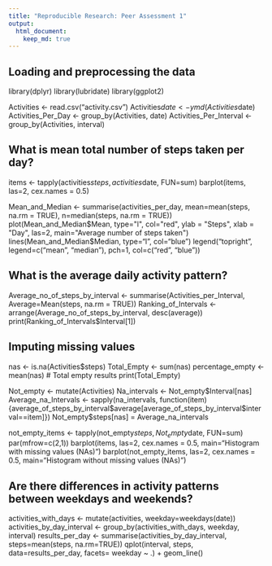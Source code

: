 ```yaml
---
title: "Reproducible Research: Peer Assessment 1"
output: 
  html_document:
    keep_md: true
---
```



## Loading and preprocessing the data
library(dplyr)
library(lubridate)
library(ggplot2)


Activities <- read.csv("activity.csv")
Activities$date <- ymd(Activities$date)
Activities_Per_Day <- group_by(Activities, date)
Activities_Per_Interval <- group_by(Activities, interval)



## What is mean total number of steps taken per day?
items <- tapply(activities$steps, activities$date, FUN=sum)
barplot(items, las=2, cex.names = 0.5)



Mean_and_Median <- summarise(activities_per_day, mean=mean(steps, na.rm = TRUE), n=median(steps, na.rm = TRUE))
plot(Mean_and_Median$Mean, type="l", col="red", ylab = "Steps", xlab = "Day", las=2, main="Average number of steps taken")
lines(Mean_and_Median$Median, type="l", col="blue")
legend("topright", legend=c("mean", "median"), pch=1, col=c("red", "blue"))



## What is the average daily activity pattern?
Average_no_of_steps_by_interval <- summarise(Activities_per_Interval, Average=Mean(steps, na.rm = TRUE))
Ranking_of_Intervals <- arrange(Average_no_of_steps_by_interval, desc(average))
print(Ranking_of_Intervals$Interval[1])



## Imputing missing values
nas <- is.na(Activities$steps)
Total_Empty <- sum(nas)
percentage_empty <- mean(nas)
# Total empty results
print(Total_Empty)


Not_empty <- mutate(Activities)
Na_intervals <- Not_empty$Interval[nas]
Average_na_Intervals <- sapply(na_intervals, function(item) {average_of_steps_by_interval$average[average_of_steps_by_interval$interval==item]})
Not_empty$steps[nas] = Average_na_intervals

not_empty_items <- tapply(not_empty$steps, Not_empty$date, FUN=sum)
par(mfrow=c(2,1))
barplot(items, las=2, cex.names = 0.5, main="Histogram with missing values (NAs)")
barplot(not_empty_items, las=2, cex.names = 0.5, main="Histogram without missing values (NAs)")



## Are there differences in activity patterns between weekdays and weekends?
activities_with_days <- mutate(activities, weekday=weekdays(date))
activities_by_day_interval <- group_by(activities_with_days, weekday, interval)
results_per_day <- summarise(activities_by_day_interval, steps=mean(steps, na.rm=TRUE))
qplot(interval, steps, data=results_per_day, facets= weekday ~ .) + geom_line()

